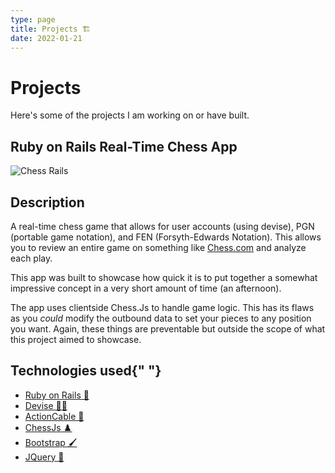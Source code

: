 ```yaml
---
type: page
title: Projects 🏗️
date: 2022-01-21
---
```


# Projects

Here's some of the projects I am working on or have built.


## Ruby on Rails Real-Time Chess App

<Image
  src="/images/chess.png"
  alt="Chess Rails"
  width={700}
  height={100}
  priority
  className="next-image"
/>

## Description

A real-time chess game that allows for user accounts (using devise), PGN (portable game notation), and FEN (Forsyth-Edwards Notation). This allows you to review an entire game on something like [Chess.com](https://chess.com) and analyze each play.

This app was built to showcase how quick it is to put together a somewhat impressive concept in a very short amount of time (an afternoon).

The app uses clientside Chess.Js to handle game logic. This has its flaws as you _could_ modify the outbound data to set your pieces to any position you want. Again, these things are preventable but outside the scope of what this project aimed to showcase.

## Technologies used{" "}

- [Ruby on Rails 💎](https://rubyonrails.org/)
- [Devise 💂‍♂️](https://github.com/heartcombo/devise)
- [ActionCable 💭](https://www.npmjs.com/package/actioncable)
- [ChessJs ♟️](https://github.com/jhlywa/chess.js/)
- [Bootstrap 🖌️](https://getbootstrap.com/)
- [JQuery 🤖](https://jquery.com/)
